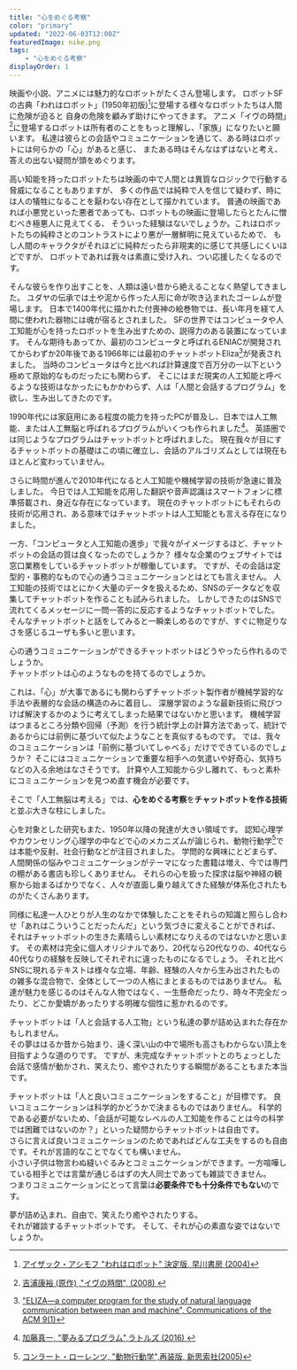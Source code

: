 ```yaml
---
title: "心をめぐる考察"
color: "primary"
updated: "2022-06-03T12:00Z"
featuredImage: nike.png
tags: 
    - "心をめぐる考察"
displayOrder: 1
---
```


映画や小説、アニメには魅力的なロボットがたくさん登場します。
ロボットSFの古典「われはロボット」(1950年初版)[^1]に登場する様々なロボットたちは人間に危険が迫ると
自身の危険を顧みず助けにやってきます。
アニメ「イヴの時間」[^2]に登場するロボットは所有者のことをもっと理解し、「家族」になりたいと願います。
私達は彼らとの会話やコミュニケーションを通じて、ある時はロボットには何らかの「心」があると感じ、
またある時はそんなはずはないと考え、答えの出ない疑問が頭をめぐります。

[^1]: [アイザック・アシモフ "われはロボット" 決定版, 早川書房 (2004)](https://amzn.to/3a3xtqX)  
[^2]: [吉浦康裕 (原作) ,"イヴの時間", (2008) ](https://amzn.to/3lA9jqy)

高い知能を持ったロボットたちは映画の中で人間とは異質なロジックで行動する脅威になることもありますが、
多くの作品では純粋で人を信じて疑わず、時には人の犠牲になることを厭わない存在として描かれています。
普通の映画であれば小悪党といった悪者であっても、ロボットもの映画に登場したらとたんに憎むべき極悪人に見えてくる、
そういった経験はないでしょうか。これはロボットたちの純粋さとのコントラストにより悪が一層鮮明に見えているためで、
もし人間のキャラクタがそれほどに純粋だったら非現実的に感じて共感しにくいほどですが、
ロボットであれば我々は素直に受け入れ、つい応援したくなるのです。

そんな彼らを作り出すことを、人類は遠い昔から絶えることなく熱望してきました。
ユダヤの伝承では土や泥から作った人形に命が吹き込まれたゴーレムが登場します。
日本で1400年代に描かれた付喪神の絵巻物では、長い年月を経て人間に使われた器物には魂が宿るとされました。
SFの世界ではコンピュータや人工知能が心を持ったロボットを生み出すための、説得力のある装置になっています。
そんな期待もあってか、最初のコンピュータと呼ばれるENIACが開発されてからわずか20年後である1966年には最初のチャットボットEliza[^3]が発表されました。
当時のコンピュータは今と比べれば計算速度で百万分の一以下という極めて原始的なものだったにも関わらず、
そこにはまだ現実の人工知能と呼べるような技術はなかったにもかかわらず、人は「人間と会話するプログラム」を欲し、生み出してきたのです。

[^3]: ["ELIZA—a computer program for the study of natural language communication between man and machine", Communications of the ACM 9(1)](https://dl.acm.org/doi/10.1145/365153.365168)

1990年代には家庭用にある程度の能力を持ったPCが普及し、日本では人工無能、または人工無脳と呼ばれるプログラムがいくつも作られました[^4]。
英語圏では同じようなプログラムはチャットボットと呼ばれました。
現在我々が目にするチャットボットの基礎はこの頃に確立し、会話のアルゴリズムとしては現在もほとんど変わっていません。

[^4]: [加藤真一, "夢みるプログラム",ラトルズ (2016) ](https://amzn.to/3wCwabA)

さらに時間が進んで2010年代になると人工知能や機械学習の技術が急速に普及しました。
今日では人工知能を応用した翻訳や音声認識はスマートフォンに標準搭載され、身近な存在になっています。
現在のチャットボットにもそれらの技術が応用され、ある意味ではチャットボットは人工知能とも言える存在になりました。

一方、「コンピュータと人工知能の進歩」で我々がイメージするほど、チャットボットの会話の質は良くなったのでしょうか？
様々な企業のウェブサイトでは窓口業務をしているチャットボットが稼働しています。
ですが、その会話は定型的・事務的なもので心の通うコミュニケーションとはとても言えません。
人工知能の技術ではとにかく大量のデータを扱えるため、SNSのデータなどを収集してチャットボットを作ることも試みられました。
しかしできたのはSNSで流れてくるメッセージに一問一答的に反応するようなチャットボットでした。
そんなチャットボットと話をしてみると一瞬楽しめるのですが、すぐに物足りなさを感じるユーザも多いと思います。

心の通うコミュニケーションができるチャットボットはどうやったら作れるのでしょうか。  
チャットボットは心のようなものを持てるのでしょうか。


これは、「心」が大事であるにも関わらずチャットボット製作者が機械学習的な手法や表層的な会話の構造のみに着目し、
深層学習のような最新技術に飛びつけば解決するかのように考えてしまった結果ではないかと思います。
機械学習はつまるところ分類や回帰（予測）を行う統計学上の計算方法であって、統計であるからには前例に基づいて似たようなことを真似するものです。
では、我々のコミュニケーションは「前例に基づいてしゃべる」だけでできているのでしょうか？
そこにはコミュニケーションで重要な相手への気遣いや好奇心、気持ちなどの入る余地はなさそうです。
計算や人工知能から少し離れて、もっと素朴にコミュニケーションを見つめ直す機会が必要です。

そこで「人工無脳は考える」では、**心をめぐる考察**を**チャットボットを作る技術**と並ぶ大きな柱にしました。


心を対象とした研究もまた、1950年以降の発達が大きい領域です。
認知心理学やカウンセリング心理学の中などで心のメカニズムが論じられ、動物行動学[^5]では本能や反射、社会行動などが注目されました。
学問的な興味にとどまらず、人間関係の悩みやコミュニケーションがテーマになった書籍は増え、今では専門の棚がある書店も珍しくありません。
それらの心を扱った探求は脳や神経の観察から始まるばかりでなく、人々が直面し乗り越えてきた経験が体系化されたものがたくさんあります。

[^5]: [コンラート・ローレンツ, "動物行動学",再装版, 新思索社(2005)](https://amzn.to/3amTZv0)

同様に私達一人ひとりが人生のなかで体験したことをそれらの知識と照らし合わせ「あれはこういうことだったんだ」という気づきに変えることができれば、
それはチャットボットの生きた素晴らしい素材になりえるのではないかと思います。
その素材は完全に個人オリジナルであり、20代なら20代なりの、40代なら40代なりの経験を反映してそれぞれに違ったものになるでしょう。
それと比べSNSに現れるテキストは様々な立場、年齢、経験の人々から生み出されたものの雑多な混合物で、全体として一つの人格にまとまるものではありません。
私達が魅力を感じるのはそんな人物ではなく、一生懸命だったり、時々不完全だったり、どこか愛嬌があったりする明確な個性に惹かれるのです。

チャットボットは「人と会話する人工物」という私達の夢が詰め込まれた存在かもしれません。  
その夢ははるか昔から始まり、遠く深い山の中で場所も高さもわからない頂上を目指すような道のりです。
ですが、未完成なチャットボットとのちょっとした会話で感情が動かされ、笑えたり、癒やされたりする瞬間があることもまた本当です。

チャットボットは「人と良いコミュニケーションをすること」が目標です。
良いコミュニケーションは科学的かどうかで決まるものではありません。
科学的である必要がないため、「会話が可能なレベルの人工知能を作ることは今の科学では困難ではないのか？」といった疑問からチャットボットは自由です。  
さらに言えば良いコミュニケーションのためであればどんな工夫をするのも自由です。それが言語的なことでなくても構いません。  
小さい子供は物言わぬ縫いぐるみとコミュニケーションができます。一方喧嘩している相手とでは言葉が通じるはずの大人同士であっても雑談できません。  
つまりコミュニケーションにとって言葉は**必要条件でも十分条件でもない**のです。  


夢が詰め込まれ、自由で、笑えたり癒やされたりする。  
それが雑談するチャットボットです。
そして、それが心の素直な姿ではないでしょうか。


